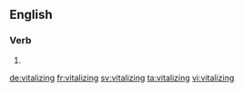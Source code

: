==English==

===Verb===
{{head|en}}

# {{present participle of|vitalize}}

[[de:vitalizing]]
[[fr:vitalizing]]
[[sv:vitalizing]]
[[ta:vitalizing]]
[[vi:vitalizing]]